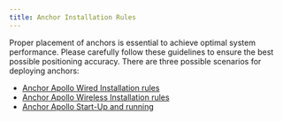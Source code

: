 ```yaml
---
title: Anchor Installation Rules
---
```


Proper placement of anchors is essential to achieve optimal system performance. Please carefully follow these guidelines to ensure the best possible positioning accuracy. There are three possible scenarios for deploying anchors:
- [Anchor Apollo Wired Installation rules](/ProjectExecution/AnchorInstallationRules/AnchorWiredInstallation.en)
- [Anchor Apollo Wireless Installation rules](/ProjectExecution/AnchorInstallationRules/AnchorWirelessInstallation.en)
- [Anchor Apollo Start-Up and running](/ProjectExecution/AnchorInstallationRules/AnchorStartup.en)




